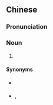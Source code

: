 {{also|瓶儿}}
==Chinese==
{{zh-forms|s=瓶儿}}

===Pronunciation===
{{zh-pron
|m=píngr
|cat=n
}}

===Noun===
{{zh-noun}}

# {{zh-erhua form of|[[bottle]]; [[jar]]; [[can]]}}

====Synonyms====
* {{sense|bottle}} {{zh-l|瓶子}}
* {{sense|jar|can}} {{zh-l|罐頭}}, {{zh-l|罐子}}